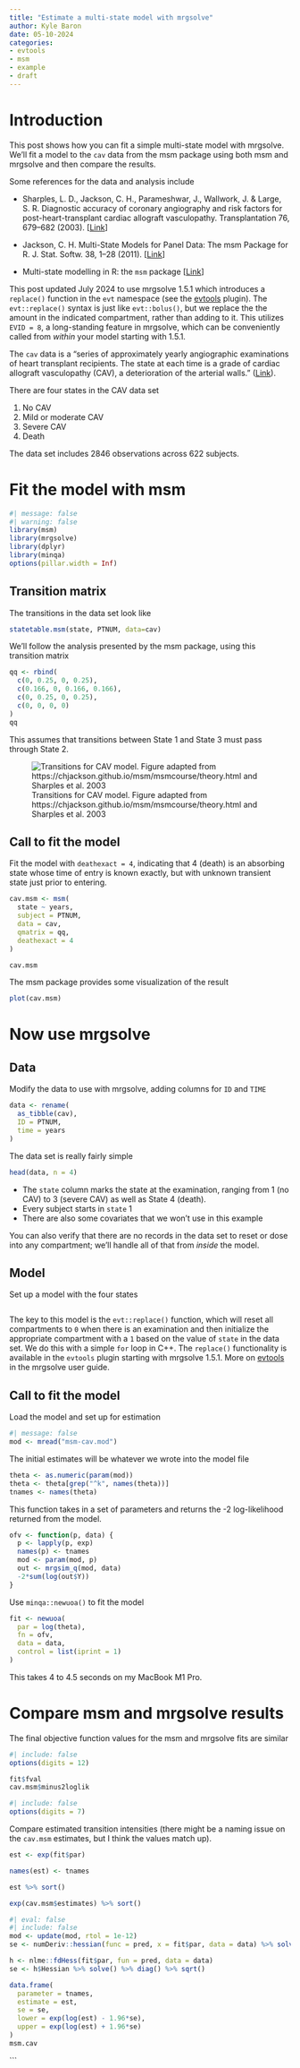 ```yaml
---
title: "Estimate a multi-state model with mrgsolve"
author: Kyle Baron
date: 05-10-2024
categories:
- evtools
- msm
- example
- draft
---
```



# Introduction 

This post shows how you can fit a simple multi-state model with mrgsolve. We'll
fit a model to the `cav` data from the msm package using both msm and mrgsolve
and then compare the results.


Some references for the data and analysis include

- Sharples, L. D., Jackson, C. H., Parameshwar, J., Wallwork, J. & Large, S. R. Diagnostic accuracy of coronary angiography and risk factors for post-heart-transplant cardiac allograft vasculopathy. Transplantation 76, 679–682 (2003). [[Link](https://journals.lww.com/transplantjournal/fulltext/2003/08270/diagnostic_accuracy_of_coronary_angiography_and.12.aspx)]

- Jackson, C. H. Multi-State Models for Panel Data: The msm Package for R. J. Stat. Softw. 38, 1–28 (2011).
  [[Link](https://www.jstatsoft.org/article/view/v038i08)]
  
- Multi-state modelling in R: the `msm` package [[Link](https://cran.r-project.org/web/packages/msm/vignettes/msm-manual.pdf)]


::: {.callout-tip appearance="simple"}
This post updated July 2024 to use mrgsolve 1.5.1 which introduces a `replace()`
function in the `evt` namespace (see the
[evtools](https://mrgsolve.org/user-guide/plugins.html#sec-plugin-evtools)
plugin). The `evt::replace()` syntax is just like `evt::bolus()`, but we replace
the the amount in the indicated compartment, rather than adding to it. This
utilizes `EVID = 8`, a long-standing feature in mrgsolve, which can be
conveniently called from _within_ your model starting with 1.5.1.
:::


The `cav` data is a "series of approximately yearly angiographic examinations of 
heart transplant recipients. The state at each time is a grade of cardiac 
allograft vasculopathy (CAV), a deterioration of the arterial walls." 
([Link](https://chjackson.github.io/msm/reference/cav.html)). 


There are four states in the CAV data set

1. No CAV
1. Mild or moderate CAV
1. Severe CAV
1. Death

The data set includes 2846 observations across 622 subjects. 

# Fit the model with msm

```r
#| message: false
#| warning: false
library(msm)
library(mrgsolve)
library(dplyr)
library(minqa)
options(pillar.width = Inf)
```

## Transition matrix

The transitions in the data set look like

```r
statetable.msm(state, PTNUM, data=cav)
```

We'll follow the analysis presented by the msm package, using this transition
matrix

```r
qq <- rbind(
  c(0, 0.25, 0, 0.25), 
  c(0.166, 0, 0.166, 0.166),
  c(0, 0.25, 0, 0.25), 
  c(0, 0, 0, 0)
)
qq
```

This assumes that transitions between State 1 and State 3 must pass through
State 2. 

![Transitions for CAV model. Figure adapted from https://chjackson.github.io/msm/msmcourse/theory.html and Sharples et al. 2003](images/msm.png)


## Call to fit the model

Fit the model with `deathexact = 4`, indicating that 4 (death) is an
absorbing state whose time of entry is known exactly, but with unknown transient
state just prior to entering.

```r
cav.msm <- msm(
  state ~ years, 
  subject = PTNUM, 
  data = cav,
  qmatrix = qq, 
  deathexact = 4
)

cav.msm
```

The msm package provides some visualization of the result

```r
plot(cav.msm)
```

# Now use mrgsolve

## Data

Modify the data to use with mrgsolve, adding columns for `ID` and `TIME`

```r
data <- rename(
  as_tibble(cav), 
  ID = PTNUM, 
  time = years
) 
```

The data set is really fairly simple

```r
head(data, n = 4)
```
- The `state` column marks the state at the examination, ranging from 1 
  (no CAV) to 3 (severe CAV) as well as State 4 (death).
- Every subject starts in `state` 1
- There are also some covariates that we won't use in this example

You can also verify that there are no records in the data set to reset or dose
into any compartment; we'll handle all of that from _inside_ the model.


## Model 

Set up a model with the four states 

```c

```

The key to this model is the `evt::replace()` function, which will reset all
compartments to `0` when there is an examination and then initialize the
appropriate compartment with a `1` based on the value of `state` in the data
set. We do this with a simple `for` loop in C++. The `replace()` functionality
is available in the `evtools` plugin starting with mrgsolve 1.5.1. More on
[evtools](https://mrgsolve.org/user-guide/plugins.html#sec-plugin-evtools) in
the mrgsolve user guide.

## Call to fit the model

Load the model and set up for estimation

```r
#| message: false
mod <- mread("msm-cav.mod")
```

The initial estimates will be whatever we wrote into the model file

```r
theta <- as.numeric(param(mod))
theta <- theta[grep("^k", names(theta))]
tnames <- names(theta)
```

This function takes in a set of parameters and returns the -2 log-likelihood
returned from the model. 

```r
ofv <- function(p, data) {
  p <- lapply(p, exp)
  names(p) <- tnames
  mod <- param(mod, p)
  out <- mrgsim_q(mod, data)
  -2*sum(log(out$Y))
}
```

Use `minqa::newuoa()` to fit the model

```r
fit <- newuoa(
  par = log(theta), 
  fn = ofv, 
  data = data, 
  control = list(iprint = 1)
)
```
This takes 4 to 4.5 seconds on my MacBook M1 Pro.


# Compare msm and mrgsolve results

The final objective function values for the msm and mrgsolve fits are similar

```r
#| include: false
options(digits = 12)
```


```r
fit$fval
cav.msm$minus2loglik
```

```r
#| include: false
options(digits = 7)
```


Compare estimated transition intensities (there might be a naming issue on the
`cav.msm` estimates, but I think the values match up).

```r
est <- exp(fit$par)

names(est) <- tnames

est %>% sort()

exp(cav.msm$estimates) %>% sort()
```

```r
#| eval: false
#| include: false
mod <- update(mod, rtol = 1e-12)
se <- numDeriv::hessian(func = pred, x = fit$par, data = data) %>% solve() %>% diag() %>% sqrt()

h <- nlme::fdHess(fit$par, fun = pred, data = data) 
se <- h$Hessian %>% solve() %>% diag() %>% sqrt()

data.frame(
  parameter = tnames, 
  estimate = est, 
  se = se, 
  lower = exp(log(est) - 1.96*se), 
  upper = exp(log(est) + 1.96*se)
)
msm.cav 
```
```

